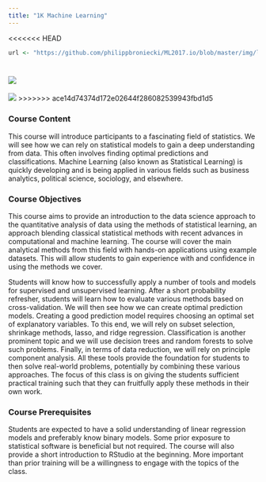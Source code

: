 ```yaml
---
title: "1K Machine Learning"
---
```


<<<<<<< HEAD
```r
url <- "https://github.com/philippbroniecki/ML2017.io/blob/master/img/lleeman-218x218.jpg"
```
<img src="`r url`">
=======
![]("http://philippbroniecki.github.io/images/lleeman-218x218.jpg")
>>>>>>> ace14d74374d172e02644f286082539943fbd1d5

### Course Content
This course will introduce participants to a fascinating field of statistics. We will see how we can rely on statistical models to gain a deep understanding from data. This often involves finding optimal predictions and classifications. Machine Learning (also known as Statistical Learning) is quickly developing and is being applied in various fields such as business analytics, political science, sociology, and elsewhere.

### Course Objectives
This course aims to provide an introduction to the data science approach to the quantitative analysis of data using the methods of statistical learning, an approach blending classical statistical methods with recent advances in computational and machine learning. The course will cover the main analytical methods from this field with hands-on applications using example datasets. This will allow students to gain experience with and confidence in using the methods we cover.

Students will know how to successfully apply a number of tools and models for supervised and unsupervised learning. After a short probability refresher, students will learn how to evaluate various methods based on cross-validation. We will then see how we can create optimal prediction models. Creating a good prediction model requires choosing an optimal set of explanatory variables. To this end, we will rely on subset selection, shrinkage methods, lasso, and ridge regression. Classification is another prominent topic and we will use decision trees and random forests to solve such problems. Finally, in terms of data reduction, we will rely on principle component analysis. All these tools provide the foundation for students to then solve real-world problems, potentially by combining these various approaches. The focus of this class is on giving the students sufficient practical training such that they can fruitfully apply these methods in their own work.

### Course Prerequisites
Students are expected to have a solid understanding of linear regression models and preferably know binary models. Some prior exposure to statistical software is beneficial but not required. The course will also provide a short introduction to RStudio at the beginning. More important than prior training will be a willingness to engage with the topics of the class.
